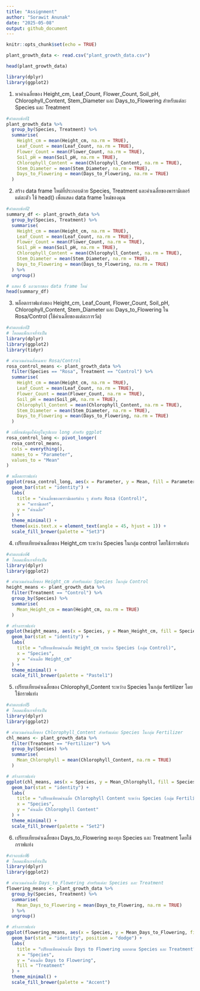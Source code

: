 ---
title: "Assignment"
author: "Sorawit Anunak"
date: "2025-05-08"
output: github_document
---

```{r setup, include=FALSE}
knitr::opts_chunk$set(echo = TRUE)
```

```{r}
plant_growth_data <- read.csv("plant_growth_data.csv")
```
```{r}
head(plant_growth_data)
```
```{r}
library(dplyr)
library(ggplot2)
```
1. หาค่าเฉลี่ยของ Height_cm, Leaf_Count, Flower_Count, Soil_pH,
Chlorophyll_Content, Stem_Diameter และ Days_to_Flowering สำหรับแต่ละ Species และ Treatment
```{r}
#คำตอบข้อที่1
plant_growth_data %>%
  group_by(Species, Treatment) %>%
  summarise(
    Height_cm = mean(Height_cm, na.rm = TRUE),
    Leaf_Count = mean(Leaf_Count, na.rm = TRUE),
    Flower_Count = mean(Flower_Count, na.rm = TRUE),
    Soil_pH = mean(Soil_pH, na.rm = TRUE),
    Chlorophyll_Content = mean(Chlorophyll_Content, na.rm = TRUE),
    Stem_Diameter = mean(Stem_Diameter, na.rm = TRUE),
    Days_to_Flowering = mean(Days_to_Flowering, na.rm = TRUE)
  )
```

2. สร้าง data frame ใหม่ที่ประกอบด้วย Species, Treatment และค่าเฉลี่ยของพารามิเตอร์แต่ละตัว ใช้ head() เพื่อแสดง data frame ใหม่ของคุณ
```{r}
#คำตอบข้อที่2
summary_df <- plant_growth_data %>%
  group_by(Species, Treatment) %>%
  summarise(
    Height_cm = mean(Height_cm, na.rm = TRUE),
    Leaf_Count = mean(Leaf_Count, na.rm = TRUE),
    Flower_Count = mean(Flower_Count, na.rm = TRUE),
    Soil_pH = mean(Soil_pH, na.rm = TRUE),
    Chlorophyll_Content = mean(Chlorophyll_Content, na.rm = TRUE),
    Stem_Diameter = mean(Stem_Diameter, na.rm = TRUE),
    Days_to_Flowering = mean(Days_to_Flowering, na.rm = TRUE)
  ) %>%
  ungroup()

# แสดง 6 แถวแรกของ data frame ใหม่
head(summary_df)
```

3. พล็อตกราฟแท่งของ Height_cm, Leaf_Count, Flower_Count, Soil_pH, Chlorophyll_Content, Stem_Diameter และ Days_to_Flowering ใน Rosa/Control (ใช้ค่าเฉลี่ยของแต่ละการวัด)
```{r}
#คำตอบข้อที่3
# โหลดแพ็กเกจที่จำเป็น
library(dplyr)
library(ggplot2)
library(tidyr)

# คำนวณค่าเฉลี่ยเฉพาะ Rosa/Control
rosa_control_means <- plant_growth_data %>%
  filter(Species == "Rosa", Treatment == "Control") %>%
  summarise(
    Height_cm = mean(Height_cm, na.rm = TRUE),
    Leaf_Count = mean(Leaf_Count, na.rm = TRUE),
    Flower_Count = mean(Flower_Count, na.rm = TRUE),
    Soil_pH = mean(Soil_pH, na.rm = TRUE),
    Chlorophyll_Content = mean(Chlorophyll_Content, na.rm = TRUE),
    Stem_Diameter = mean(Stem_Diameter, na.rm = TRUE),
    Days_to_Flowering = mean(Days_to_Flowering, na.rm = TRUE)
  )

# เปลี่ยนข้อมูลให้อยู่ในรูปแบบ long สำหรับ ggplot
rosa_control_long <- pivot_longer(
  rosa_control_means,
  cols = everything(),
  names_to = "Parameter",
  values_to = "Mean"
)

# พล็อตกราฟแท่ง
ggplot(rosa_control_long, aes(x = Parameter, y = Mean, fill = Parameter)) +
  geom_bar(stat = "identity") +
  labs(
    title = "ค่าเฉลี่ยของพารามิเตอร์ต่าง ๆ สำหรับ Rosa (Control)",
    x = "พารามิเตอร์",
    y = "ค่าเฉลี่ย"
  ) +
  theme_minimal() +
  theme(axis.text.x = element_text(angle = 45, hjust = 1)) +
  scale_fill_brewer(palette = "Set3")
```

4. เปรียบเทียบค่าเฉลี่ยของ Height_cm ระหว่าง Species ในกลุ่ม control โดยใช้กราฟแท่ง
```{r}
#คำตอบข้อที่4
# โหลดแพ็กเกจที่จำเป็น
library(dplyr)
library(ggplot2)

# คำนวณค่าเฉลี่ยของ Height_cm สำหรับแต่ละ Species ในกลุ่ม Control
height_means <- plant_growth_data %>%
  filter(Treatment == "Control") %>%
  group_by(Species) %>%
  summarise(
    Mean_Height_cm = mean(Height_cm, na.rm = TRUE)
  )

# สร้างกราฟแท่ง
ggplot(height_means, aes(x = Species, y = Mean_Height_cm, fill = Species)) +
  geom_bar(stat = "identity") +
  labs(
    title = "เปรียบเทียบค่าเฉลี่ย Height_cm ระหว่าง Species (กลุ่ม Control)",
    x = "Species",
    y = "ค่าเฉลี่ย Height_cm"
  ) +
  theme_minimal() +
  scale_fill_brewer(palette = "Pastel1")
```

5. เปรียบเทียบค่าเฉลี่ยของ Chlorophyll_Content ระหว่าง Species ในกลุ่ม fertilizer โดยใช้กราฟแท่ง
```{r}
#คำตอบข้อที่5
# โหลดแพ็กเกจที่จำเป็น
library(dplyr)
library(ggplot2)

# คำนวณค่าเฉลี่ยของ Chlorophyll_Content สำหรับแต่ละ Species ในกลุ่ม Fertilizer
chl_means <- plant_growth_data %>%
  filter(Treatment == "Fertilizer") %>%
  group_by(Species) %>%
  summarise(
    Mean_Chlorophyll = mean(Chlorophyll_Content, na.rm = TRUE)
  )

# สร้างกราฟแท่ง
ggplot(chl_means, aes(x = Species, y = Mean_Chlorophyll, fill = Species)) +
  geom_bar(stat = "identity") +
  labs(
    title = "เปรียบเทียบค่าเฉลี่ย Chlorophyll Content ระหว่าง Species (กลุ่ม Fertilizer)",
    x = "Species",
    y = "ค่าเฉลี่ย Chlorophyll Content"
  ) +
  theme_minimal() +
  scale_fill_brewer(palette = "Set2")
```

6. เปรียบเทียบค่าเฉลี่ยของ Days_to_Flowering ของทุก Species และ Treatment โดยใช้กราฟแท่ง
```{r}
#คำจอบข้อที่6
# โหลดแพ็กเกจที่จำเป็น
library(dplyr)
library(ggplot2)

# คำนวณค่าเฉลี่ย Days_to_Flowering สำหรับแต่ละ Species และ Treatment
flowering_means <- plant_growth_data %>%
  group_by(Species, Treatment) %>%
  summarise(
    Mean_Days_to_Flowering = mean(Days_to_Flowering, na.rm = TRUE)
  ) %>%
  ungroup()

# สร้างกราฟแท่ง
ggplot(flowering_means, aes(x = Species, y = Mean_Days_to_Flowering, fill = Treatment)) +
  geom_bar(stat = "identity", position = "dodge") +
  labs(
    title = "เปรียบเทียบค่าเฉลี่ย Days to Flowering แยกตาม Species และ Treatment",
    x = "Species",
    y = "ค่าเฉลี่ย Days to Flowering",
    fill = "Treatment"
  ) +
  theme_minimal() +
  scale_fill_brewer(palette = "Accent")
```


